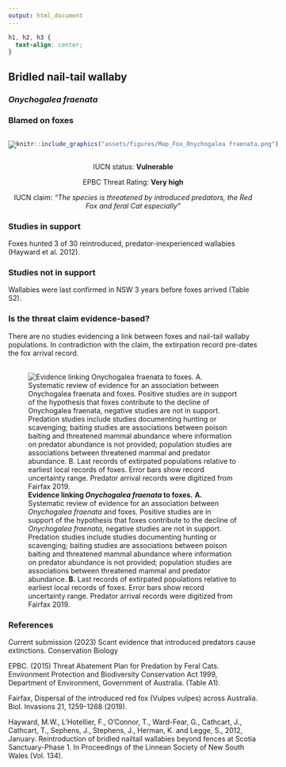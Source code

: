 ```yaml
---
output: html_document
---
```

```css
h1, h2, h3 {
  text-align: center;
}
```

## **Bridled nail-tail wallaby**
### *Onychogalea fraenata*
### Blamed on foxes

:::: {style="display: flex;"}

[![](assets/photos/Onychogalea fraenata.png)](https://www.inaturalist.org/photos/60047372?size=original)

::: {}

:::

::: {}
  ```r
  knitr::include_graphics("assets/figures/Map_Fox_Onychogalea fraenata.png")
  ```
:::

::::
<center>
IUCN status: **Vulnerable**

EPBC Threat Rating: **Very high**

IUCN claim: *"The species is threatened by introduced predators, the Red Fox and feral Cat especially"*

</center>

### Studies in support

Foxes hunted 3 of 30 reintroduced, predator-inexperienced wallabies (Hayward et al. 2012).

### Studies not in support

Wallabies were last confirmed in NSW 3 years before foxes arrived (Table S2).

### Is the threat claim evidence-based?

There are no studies evidencing a link between foxes and nail-tail wallaby populations. In contradiction with the claim, the extirpation record pre-dates the fox arrival record.
<br>
<br>

![**Evidence linking *Onychogalea fraenata* to foxes.** **A.** Systematic review of evidence for an association between *Onychogalea fraenata* and foxes. Positive studies are in support of the hypothesis that foxes contribute to the decline of *Onychogalea fraenata*, negative studies are not in support. Predation studies include studies documenting hunting or scavenging; baiting studies are associations between poison baiting and threatened mammal abundance where information on predator abundance is not provided; population studies are associations between threatened mammal and predator abundance. **B.** Last records of extirpated populations relative to earliest local records of foxes. Error bars show record uncertainty range. Predator arrival records were digitized from Fairfax 2019.](assets/figures/Main_Evidence_Fox_Onychogalea fraenata.png)

### References

Current submission (2023) Scant evidence that introduced predators cause extinctions. Conservation Biology

EPBC. (2015) Threat Abatement Plan for Predation by Feral Cats. Environment Protection and Biodiversity Conservation Act 1999, Department of Environment, Government of Australia. (Table A1).

Fairfax, Dispersal of the introduced red fox (Vulpes vulpes) across Australia. Biol. Invasions 21, 1259-1268 (2019).

Hayward, M.W., L'Hotellier, F., O'Connor, T., Ward-Fear, G., Cathcart, J., Cathcart, T., Sephens, J., Stephens, J., Herman, K. and Legge, S., 2012, January. Reintroduction of bridled nailtail wallabies beyond fences at Scotia Sanctuary-Phase 1. In Proceedings of the Linnean Society of New South Wales (Vol. 134).

